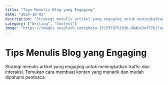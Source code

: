 ```yaml
---
title: "Tips Menulis Blog yang Engaging"
date: "2024-10-05"
description: "Strategi menulis artikel yang engaging untuk meningkatkan traffic dan interaksi."
category: ["Writing", "Content"]
image: "https://images.unsplash.com/photo-1515378791036-0648a3ef77b2?auto=format&fit=crop&w=600&q=80"
---
```


# Tips Menulis Blog yang Engaging

Strategi menulis artikel yang engaging untuk meningkatkan traffic dan interaksi. Temukan cara membuat konten yang menarik dan mudah dipahami pembaca.
